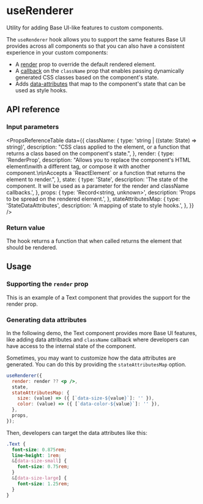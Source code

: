 # useRenderer

<Subtitle>Utility for adding Base UI-like features to custom components.</Subtitle>
<Meta name="description" content="Utility for adding Base UI-like features to custom components." />

The `useRenderer` hook allows you to support the same features Base UI provides across all components so that you can also have a consistent experience in your custom components:

- A [render](/react/handbook/composition) prop to override the default rendered element.
- A [callback](/react/handbook/styling#css-classes) on the `className` prop that enables passing dynamically generated CSS classes based on the component's state.
- Adds [data-attributes](https://base-ui.com/react/handbook/styling#data-attributes) that map to the component's state that can be used as style hooks.

## API reference

### Input parameters

<PropsReferenceTable
  data={{
    className: {
      type: 'string | ((state: State) => string)',
      description:
        "CSS class applied to the element, or a function that returns a class based on the component's state.",
    },
    render: {
      type: 'RenderProp<State>',
      description:
        "Allows you to replace the component's HTML element\nwith a different tag, or compose it with another component.\n\nAccepts a \`ReactElement\` or a function that returns the element to render.",
    },
    state: {
      type: 'State',
      description:
        'The state of the component. It will be used as a parameter for the render and className callbacks.',
    },
    props: {
      type: 'Record<string, unknown>',
      description: 'Props to be spread on the rendered element.',
    },
    stateAttributesMap: {
      type: 'StateDataAttributes<State>',
      description: 'A mapping of state to style hooks.',
    },
  }}
/>

### Return value

The hook returns a function that when called returns the element that should be rendered.

## Usage

### Supporting the `render` prop

This is an example of a Text component that provides the support for the render prop.

<Demo path="./demos/render" />

### Generating data attributes

In the following demo, the Text component provides more Base UI features, like adding data attributes and `className` callback where developers can have access to the internal state of the component.

<Demo path="./demos/data-attributes" />

Sometimes, you may want to customize how the data attributes are generated. You can do this by providing the `stateAttributesMap` option.

```jsx
useRenderer({
  render: render ?? <p />,
  state,
  stateAttributesMap: {
    size: (value) => ({ [`data-size-${value}`]: '' }),
    color: (value) => ({ [`data-color-${value}`]: '' }),
  },
  props,
});
```

Then, developers can target the data attributes like this:

```css
.Text {
  font-size: 0.875rem;
  line-height: 1rem;
  &[data-size-small] {
    font-size: 0.75rem;
  }
  &[data-size-large] {
    font-size: 1.25rem;
  }
}
```
